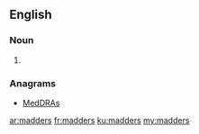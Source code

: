 ==English==

===Noun===
{{head|en|plural}}

# {{plural of|madder|lang=en}}

===Anagrams===
* [[MedDRAs#English|MedDRAs]]

[[ar:madders]]
[[fr:madders]]
[[ku:madders]]
[[my:madders]]